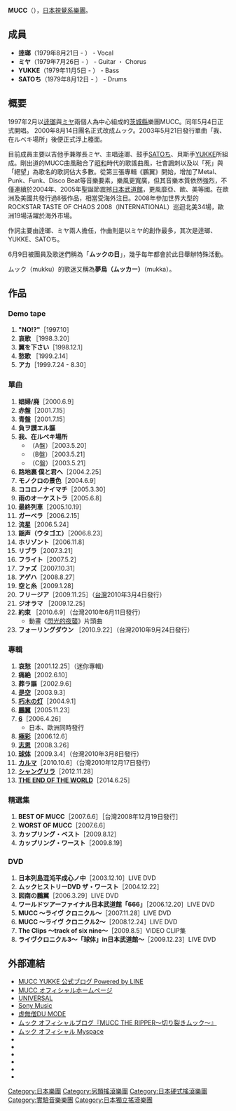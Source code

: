 {{noteTA
|G1=Show
}}
{{expand|time=2008-05-07}}
{{藝人
| 姓名 = MUCC<br />ムック
| 類型 = 組合
| 圖片 = Mucc jrock revolution.jpg
| 圖片簡介 = 
| 圖片尺寸 = 
| 原名 = 
| 綽號 = MUCC
| 國籍 = 
| 音樂類型 = 
| 出身地 = {{JPN}}[[茨城縣|茨城縣]]
| 職業 = [[視覺系樂團|視覺系樂團]]
| 樂器 = 
| 活躍年代 = 1997年至今
| 唱片公司 = Danger Crue Records
| 經紀公司 = MAVERICK DC GROUP
| 相關團體 = 
| 網站 = http://www.55-69.com/ www.55-69.com
| 現任成員 = 逹瑯（主音）<br />ミヤ（吉他手）<br />YUKKE（貝斯手）<br />SATOち（鼓手）
| 過往成員 = HIRO（貝斯手）
| 音樂專輯 =
| 獎項 = 
}}
'''MUCC'''（{{lang|ja|'''ムック'''}}），[[日本|日本]][[視覺系|視覺系]][[樂團|樂團]]。

== 成員 ==
* '''逹瑯'''（1979年8月21日 - ） - Vocal
* '''ミヤ'''（1979年7月26日 - ） - Guitar ・ Chorus
* '''YUKKE'''（1979年11月5日 - ） - Bass
* '''SATOち'''（1979年8月12日 - ） - Drums

== 概要 ==
1997年2月以[[逹瑯|逹瑯]]與[[ミヤ|ミヤ]]兩個人為中心組成的[[茨城縣|茨城縣]]樂團MUCC。同年5月4日正式開唱。
2000年8月14日團名正式改成ムック。2003年5月21日發行單曲「我、在ルベキ場所」後便正式浮上檯面。

目前成員主要以吉他手兼隊長ミヤ、主唱逹瑯、鼓手[[SATOち|SATOち]]、貝斯手[[YUKKE|YUKKE]]所組成。剛出道的MUCC曲風融合了[[昭和|昭和]]時代的歌謠曲風，社會諷刺以及以「死」與「絕望」為歌名的歌詞佔大多數。從第三張專輯《鵬翼》開始，增加了Metal、Punk、Funk、Disco Beat等音樂要素，樂風更寬廣，但其音樂本質依然強烈，不僅連續於2004年、2005年聖誕節震撼[[日本|日本]][[武道館|武道館]]，更風靡亞、歐、美等國。在歐洲及美國共發行過8張作品，相當受海外注目。2008年參加世界大型的ROCKSTAR TASTE OF CHAOS 2008（INTERNATIONAL）巡迴北美34場，歐洲19場活躍於海外市場。

作詞主要由逹瑯、ミヤ兩人擔任，作曲則是以ミヤ的創作最多，其次是逹瑯、YUKKE、SATOち。

6月9日被團員及歌迷們稱為「'''ムックの日'''」，幾乎每年都會於此日舉辦特殊活動。

ムック（mukku）的歌迷又稱為'''夢烏（ムッカー）'''（mukka）。

== 作品 ==
=== Demo tape ===
# '''"NO!?"'''［1997.10］
# '''哀歌''' ［1998.3.20］
# '''翼を下さい'''［1998.12.1］
# '''愁歌''' ［1999.2.14］
# '''アカ'''［1999.7.24 - 8.30］

=== 單曲 ===
# '''娼婦/廃'''［2000.6.9］
# '''赤盤'''［2001.7.15］
# '''青盤'''［2001.7.15］
# '''負ヲ讃エル謳'''
# '''我、在ルベキ場所''' 
#* （A盤）［2003.5.20］
#* （B盤）［2003.5.21］
#* （C盤）［2003.5.21］
# '''路地裏 僕と君へ'''［2004.2.25］ 
# '''モノクロの景色'''［2004.6.9］
# '''ココロノナイマチ'''［2005.3.30］
# '''雨のオーケストラ'''［2005.6.8］
# '''最終列車'''［2005.10.19］
# '''ガーベラ'''［2006.2.15］ 
# '''流星'''［2006.5.24］ 
# '''謡声（ウタゴエ）'''［2006.8.23］
# '''ホリゾント'''［2006.11.8］ 
# '''リブラ'''［2007.3.21］ 
# '''フライト'''［2007.5.2］
# '''ファズ'''［2007.10.31］ 
# '''アゲハ'''［2008.8.27］
# '''空と糸'''［2009.1.28］
# '''フリージア'''［2009.11.25］（[[台灣|台灣]]2010年3月4日發行）
# '''ジオラマ''' ［2009.12.25］
# '''約束''' ［2010.6.9］（台灣2010年6月11日發行）
#*  動畫《[[閃光的夜襲|閃光的夜襲]]》片頭曲
# '''フォーリングダウン''' ［2010.9.22］（台灣2010年9月24日發行）

=== 專輯 ===
# '''哀愁'''［2001.12.25］（迷你專輯）
# '''痛絶'''［2002.6.10］
# '''葬ラ謳'''［2002.9.6］
# '''[[是空_（ムックAlbum）|是空]]'''［2003.9.3］
# '''[[朽木の灯_（ムックAlbum）|朽木の灯]]'''［2004.9.1］
# '''[[鵬翼_（ムックAlbum）|鵬翼]]'''［2005.11.23］ 
# '''[[6_（ムックAlbum）|6]]'''［2006.4.26］
#* 日本、歐洲同時發行
# '''[[極彩_（ムックAlbum）|極彩]]'''［2006.12.6］ 
# '''[[志恩_（ムックAlbum）|志恩]]'''［2008.3.26］
# '''[[球体_(ムックAlbum)|球体]]'''［2009.3.4］（台灣2010年3月8日發行）
# '''[[カルマ_（ムックAlbum）|カルマ]]'''［2010.10.6］（台灣2010年12月17日發行）
# '''[[シャングリラ_（ムックAlbum）|シャングリラ]]'''［2012.11.28］　
# '''[[THE_END_OF_THE_WORLD_（ムックAlbum）|THE END OF THE WORLD]]'''［2014.6.25］

=== 精選集 ===
# '''BEST OF MUCC'''［2007.6.6］［台灣2008年12月19日發行］
# '''WORST OF MUCC'''［2007.6.6］
# '''カップリング・ベスト'''［2009.8.12］
# '''カップリング・ワースト'''［2009.8.19］

=== DVD ===
# '''日本列島混沌平成心ノ中'''［2003.12.10］LIVE DVD
# '''ムックヒストリーDVD ザ・ワースト'''［2004.12.22］
# '''図南の鵬翼'''［2006.3.29］LIVE DVD
# '''ワールドツアーファイナル日本武道館「666」'''［2006.12.20］LIVE DVD
# '''MUCC 〜ライヴ クロニクル〜'''［2007.11.28］LIVE DVD
# '''MUCC 〜ライヴ クロニクル2〜'''［2008.12.24］LIVE DVD
# '''The Clips 〜track of six nine〜'''［2009.8.5］VIDEO CLIP集
# '''ライヴクロニクル3〜「球体」in日本武道館〜'''［2009.12.23］LIVE DVD

== 外部連結 ==
{{commonscat}}
* [https://lineblog.me/mucc_yukke/ MUCC YUKKE 公式ブログ Powered by LINE] {{Wayback|url=https://lineblog.me/mucc_yukke/ |date=20210603054134 }}
* [https://55-69.com/ MUCC オフィシャルホームページ] {{Wayback|url=https://55-69.com/ |date=20210126102725 }}
* [https://www.universal-music.co.jp/69/ UNIVERSAL] {{Wayback|url=https://www.universal-music.co.jp/69/ |date=20210602212922 }}
* [https://www.sonymusic.co.jp/artist/mucc/ Sony Music] {{Wayback|url=https://www.sonymusic.co.jp/artist/mucc/ |date=20210602212520 }}
* [http://mucc-mobile.jp/ 虚無僧DU MODE]
* [https://ameblo.jp/mucc--69/ ムック オフィシャルブログ『MUCC THE RIPPER〜切り裂きムック〜』] {{Wayback|url=https://ameblo.jp/mucc--69/ |date=20210526214344 }}
* [https://web.archive.org/web/20080514131538/http://www.myspace.com/muccofficial ムック オフィシャル Myspace]
* {{Twitter|muccofficial|MUCC}}
* {{Twitter|mucc_yukke|YUKKE}}
* {{Twitter|mucc_miya|ミヤ miya ー ー 矢口 雅哲}}
* {{Facebook|facemucc}}
* {{YouTube|user=muccofficial|muccofficial}}
* {{YouTube|user=MuccVEVO|MuccVEVO}}

{{Authority control}}
{{DEFAULTSORT:Mucc}}
[[Category:日本樂團|Category:日本樂團]]
[[Category:另類搖滾樂團|Category:另類搖滾樂團]]
[[Category:日本硬式搖滾樂團|Category:日本硬式搖滾樂團]]
[[Category:實驗音樂樂團|Category:實驗音樂樂團]]
[[Category:日本獨立搖滾樂團|Category:日本獨立搖滾樂團]]
